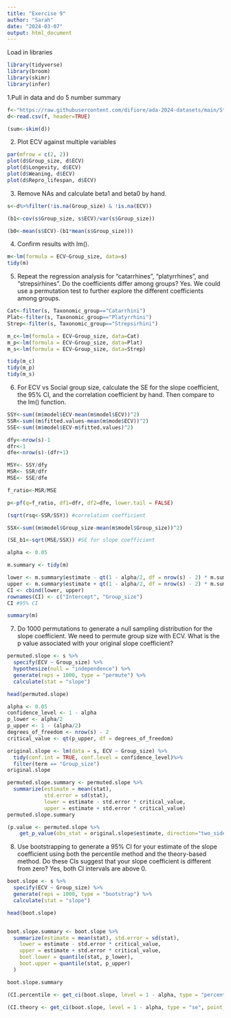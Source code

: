 ```yaml
---
title: "Exercise 9"
author: "Sarah"
date: "2024-03-07"
output: html_document
---
```

Load in libraries
```r
library(tidyverse)
library(broom)
library(skimr)
library(infer)
```
1.Pull in data and do 5 number summary
```R
f<-"https://raw.githubusercontent.com/difiore/ada-2024-datasets/main/Street_et_al_2017.csv"
d<-read.csv(f, header=TRUE)

(sum<-skim(d))
```
2. Plot ECV against multiple variables
```R
par(mfrow = c(2, 2))
plot(d$Group_size, d$ECV)
plot(d$Longevity, d$ECV)
plot(d$Weaning, d$ECV)
plot(d$Repro_lifespan, d$ECV)

```

3. Remove NAs and calculate beta1 and beta0 by hand.
```R
s<-d%>%filter(!is.na(Group_size) & !is.na(ECV))

(b1<-cov(s$Group_size, s$ECV)/var(s$Group_size))

(b0<-mean(s$ECV)-(b1*mean(s$Group_size)))
```
4. Confirm results with lm().
```R
m<-lm(formula = ECV~Group_size, data=s)
tidy(m)
```
5. Repeat the regression analysis for “catarrhines”, “platyrrhines”, and “strepsirhines”. Do the coefficients differ among groups? Yes. We could use a permutation test to further explore the different coefficients among groups.
```R
Cat<-filter(s, Taxonomic_group=="Catarrhini")
Plat<-filter(s, Taxonomic_group=="Platyrrhini")
Strep<-filter(s, Taxonomic_group=="Strepsirhini")

m_c<-lm(formula = ECV~Group_size, data=Cat)
m_p<-lm(formula = ECV~Group_size, data=Plat)
m_s<-lm(formula = ECV~Group_size, data=Strep)

tidy(m_c)
tidy(m_p)
tidy(m_s)
```
6. For ECV vs Social group size, calculate the SE for the slope coefficient, the 95% CI, and the correlation coefficient by hand. Then compare to the lm() function. 
```R
SSY<-sum((m$model$ECV-mean(m$model$ECV))^2)
SSR<-sum((m$fitted.values-mean(m$mode$ECV))^2)
SSE<-sum((m$model$ECV-m$fitted.values)^2)

dfy<-nrow(s)-1
dfr<-1
dfe<-nrow(s)-(dfr+1)

MSY<- SSY/dfy
MSR<- SSR/dfr
MSE<- SSE/dfe

f_ratio<-MSR/MSE

p<-pf(q=f_ratio, df1=dfr, df2=dfe, lower.tail = FALSE)

(sqrt(rsq<-SSR/SSY)) #correlation coefficient

SSX<-sum((m$model$Group_size-mean(m$model$Group_size))^2)

(SE_b1<-sqrt(MSE/SSX)) #SE for slope coefficient

alpha <- 0.05

m.summary <- tidy(m)

lower <- m.summary$estimate - qt(1 - alpha/2, df = nrow(s) - 2) * m.summary$std.error
upper <- m.summary$estimate + qt(1 - alpha/2, df = nrow(s) - 2) * m.summary$std.error
CI <- cbind(lower, upper) 
rownames(CI) <- c("Intercept", "Group_size")
CI #95% CI

summary(m)
```
7. Do 1000 permutations to generate a null sampling distribution for the slope coefficient. We need to permute group size with ECV. What is the p value associated with your original slope coefficient? 
```R
permuted.slope <- s %>%
  specify(ECV ~ Group_size) %>%
  hypothesize(null = "independence") %>%
  generate(reps = 1000, type = "permute") %>%
  calculate(stat = "slope")

head(permuted.slope)

alpha <- 0.05
confidence_level <- 1 - alpha
p_lower <- alpha/2
p_upper <- 1 - (alpha/2)
degrees_of_freedom <- nrow(s) - 2
critical_value <- qt(p_upper, df = degrees_of_freedom)

original.slope <- lm(data = s, ECV ~ Group_size) %>%
  tidy(conf.int = TRUE, conf.level = confidence_level)%>%
  filter(term == "Group_size")
original.slope

permuted.slope.summary <- permuted.slope %>%
  summarize(estimate = mean(stat), 
            std.error = sd(stat),
            lower = estimate - std.error * critical_value,
            upper = estimate + std.error * critical_value)
permuted.slope.summary

(p.value <- permuted.slope %>%
    get_p_value(obs_stat = original.slope$estimate, direction="two_sided"))

```
8. Use bootstrapping to generate a 95% CI for your estimate of the slope coefficient using both the percentile method and the theory-based method. Do these CIs suggest that your slope coefficient is different from zero? Yes, both CI intervals are above 0. 
```R
boot.slope <- s %>%
  specify(ECV ~ Group_size) %>%
  generate(reps = 1000, type = "bootstrap") %>%
  calculate(stat = "slope")

head(boot.slope)


boot.slope.summary <- boot.slope %>%
  summarize(estimate = mean(stat), std.error = sd(stat), 
    lower = estimate - std.error * critical_value, 
    upper = estimate + std.error * critical_value,
    boot.lower = quantile(stat, p_lower),
    boot.upper = quantile(stat, p_upper)
  )

boot.slope.summary

(CI.percentile <- get_ci(boot.slope, level = 1 - alpha, type = "percentile"))

(CI.theory <- get_ci(boot.slope, level = 1 - alpha, type = "se", point_estimate = pull(boot.slope.summary, estimate)))
```
